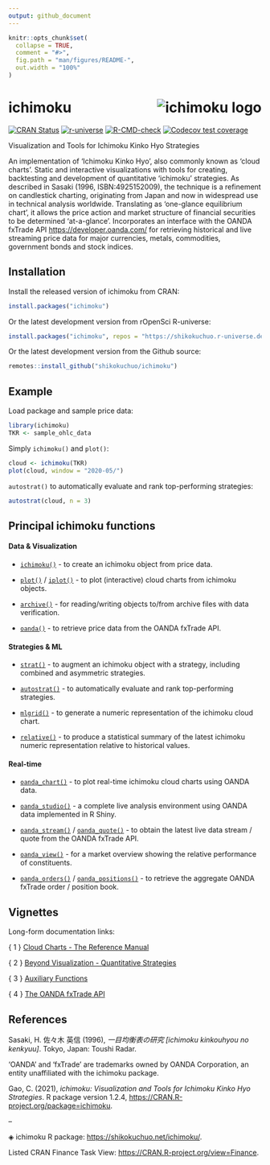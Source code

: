 ```yaml
---
output: github_document
---
```


<!-- README.md is generated from README.Rmd. Please edit that file -->

```r
knitr::opts_chunk$set(
  collapse = TRUE,
  comment = "#>",
  fig.path = "man/figures/README-",
  out.width = "100%"
)
```

# ichimoku <img src="man/figures/logo.png" alt="ichimoku logo" align="right" />

<!-- badges: start -->
[![CRAN Status](https://www.r-pkg.org/badges/version/ichimoku?color=0b800e)](https://CRAN.R-project.org/package=ichimoku)
[![r-universe](https://shikokuchuo.r-universe.dev/badges/ichimoku?color=6bd54f)](https://shikokuchuo.r-universe.dev/)
[![R-CMD-check](https://github.com/shikokuchuo/ichimoku/actions/workflows/R-CMD-check.yaml/badge.svg)](https://github.com/shikokuchuo/ichimoku/actions/workflows/R-CMD-check.yaml)
[![Codecov test coverage](https://codecov.io/gh/shikokuchuo/ichimoku/branch/main/graph/badge.svg)](https://app.codecov.io/gh/shikokuchuo/ichimoku)
<!-- badges: end -->

Visualization and Tools for Ichimoku Kinko Hyo Strategies

An implementation of 'Ichimoku Kinko Hyo', also commonly known as 'cloud charts'. Static and interactive visualizations with tools for creating, backtesting and development of quantitative 'ichimoku' strategies. As described in Sasaki (1996, ISBN:4925152009), the technique is a refinement on candlestick charting, originating from Japan and now in widespread use in technical analysis worldwide. Translating as 'one-glance equilibrium chart', it allows the price action and market structure of financial securities to be determined 'at-a-glance'. Incorporates an interface with the OANDA fxTrade API <https://developer.oanda.com/> for retrieving historical and live streaming price data for major currencies, metals, commodities, government bonds and stock indices.

## Installation

Install the released version of ichimoku from CRAN:

``` r
install.packages("ichimoku")
```

Or the latest development version from rOpenSci R-universe:

``` r
install.packages("ichimoku", repos = "https://shikokuchuo.r-universe.dev")
```

Or the latest development version from the Github source:

``` r
remotes::install_github("shikokuchuo/ichimoku")
```

## Example

Load package and sample price data:

```r
library(ichimoku)
TKR <- sample_ohlc_data
```

Simply `ichimoku()` and `plot()`:

```r
cloud <- ichimoku(TKR)
plot(cloud, window = "2020-05/")
```
<!-- alt="ichimoku kinko hyo" -->

`autostrat()` to automatically evaluate and rank top-performing strategies:

```r
autostrat(cloud, n = 3)
```

## Principal ichimoku functions

#### Data & Visualization

- [`ichimoku()`](https://shikokuchuo.net/ichimoku/reference/ichimoku.html) - to create an ichimoku object from price data.

- [`plot()`](https://shikokuchuo.net/ichimoku/reference/plot.ichimoku.html) / [`iplot()`](https://shikokuchuo.net/ichimoku/reference/iplot.html) - to plot (interactive) cloud charts from ichimoku objects.

- [`archive()`](https://shikokuchuo.net/ichimoku/reference/archive.html) - for reading/writing objects to/from archive files with data verification.

- [`oanda()`](https://shikokuchuo.net/ichimoku/reference/oanda.html) - to retrieve price data from the OANDA fxTrade API.

#### Strategies & ML

- [`strat()`](https://shikokuchuo.net/ichimoku/reference/strat.html) - to augment an ichimoku object with a strategy, including combined and asymmetric strategies.

- [`autostrat()`](https://shikokuchuo.net/ichimoku/reference/autostrat.html) - to automatically evaluate and rank top-performing strategies.

- [`mlgrid()`](https://shikokuchuo.net/ichimoku/reference/mlgrid.html) - to generate a numeric representation of the ichimoku cloud chart.

- [`relative()`](https://shikokuchuo.net/ichimoku/reference/relative.html) - to produce a statistical summary of the latest ichimoku numeric representation relative to historical values.

#### Real-time

- [`oanda_chart()`](https://shikokuchuo.net/ichimoku/reference/oanda_chart.html) - to plot real-time ichimoku cloud charts using OANDA data.

- [`oanda_studio()`](https://shikokuchuo.net/ichimoku/reference/oanda_studio.html) - a complete live analysis environment using OANDA data implemented in R Shiny.

- [`oanda_stream()`](https://shikokuchuo.net/ichimoku/reference/oanda_stream.html) / [`oanda_quote()`](https://shikokuchuo.net/ichimoku/reference/oanda_quote.html) - to obtain the latest live data stream / quote from the OANDA fxTrade API.

- [`oanda_view()`](https://shikokuchuo.net/ichimoku/reference/oanda_view.html) - for a market overview showing the relative performance of constituents.

- [`oanda_orders()`](https://shikokuchuo.net/ichimoku/reference/oanda_orders.html) / [`oanda_positions()`](https://shikokuchuo.net/ichimoku/reference/oanda_positions.html) - to retrieve the aggregate OANDA fxTrade order / position book.

## Vignettes

Long-form documentation links:

{ 1 } [Cloud Charts - The Reference Manual](https://shikokuchuo.net/ichimoku/articles/reference.html)

{ 2 } [Beyond Visualization - Quantitative Strategies](https://shikokuchuo.net/ichimoku/articles/strategies.html)

{ 3 } [Auxiliary Functions](https://shikokuchuo.net/ichimoku/articles/utilities.html)

{ 4 } [The OANDA fxTrade API](https://shikokuchuo.net/ichimoku/articles/xoanda.html)

## References

Sasaki, H. 佐々木 英信 (1996), *一目均衡表の研究 [ichimoku kinkouhyou no kenkyuu]*. Tokyo, Japan: Toushi Radar.

'OANDA' and 'fxTrade' are trademarks owned by OANDA Corporation, an entity unaffiliated with the ichimoku package.

Gao, C. (2021), *ichimoku: Visualization and Tools for Ichimoku Kinko Hyo Strategies*. R package version 1.2.4, <https://CRAN.R-project.org/package=ichimoku>.

--

◈ ichimoku R package: <https://shikokuchuo.net/ichimoku/>.

Listed CRAN Finance Task View: <https://CRAN.R-project.org/view=Finance>.
